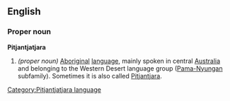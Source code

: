==English==
===Proper noun===
{{wikipedia|Australian Aboriginal languages}}
'''Pitjantjatjara'''

#''(proper noun)'' [[aboriginal|Aboriginal]] [[language]], mainly spoken in central [[Australia]] and belonging to the Western Desert language group ([[Pama-Nyungan]] subfamily). Sometimes it is also called [[Pitjantjara]].

[[Category:Pitjantjatjara language]]